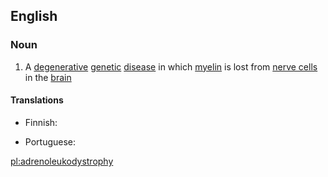 ==English==

===Noun===
{{wikipedia}}
{{en-noun|-|adrenoleukodystrophies}}

# {{context|medicine|lang=en}} A [[degenerative]] [[genetic]] [[disease]] in which [[myelin]] is lost from [[nerve cell]]s in the [[brain]]

====Translations====
{{trans-top|disease}}
* Finnish: {{t|fi|adrenoleukodystrofia}}
{{trans-mid}}
* Portuguese: {{t+|pt|adrenoleucodistrofia|f}}
{{trans-bottom}}

[[pl:adrenoleukodystrophy]]